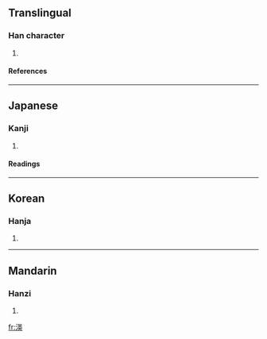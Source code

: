 ==Translingual==
===Han character===
{{Han char|rn=85|rad=水|as=09|sn=12|four=3413<sub>5</sub>|canj=水廿中大 (ETLK)}}
# {{defn|Han|sort=水09}}
====References====
{{Han ref|kx=0635.120|dkj=17790|dj=1042.080|hdz=31668.050|uh=6E36|ud=28214|bh=DA56|bd=55894}}

----
==Japanese==
===Kanji===
{{ja-kanji|grade=|rs=水09}}
# {{defn|Japanese}} 
====Readings====
{{ja-readings|on=[[えい]] (ei), [[よう]] (yō)|kun=}}

----
==Korean==
===Hanja===
{{ko-hanja|hangeul=영|eumhun=|rv=yeong|mr=yŏng|y=eyng}}
# {{defn|Korean}}

----
==Mandarin==
===Hanzi===
{{cmn-hanzi|pin=[[yīng]] (ying1)|wg=ying<sup>1</sup>}}
# {{defn|Mandarin}}

[[fr:渶]]